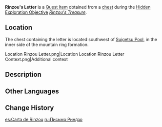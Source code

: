{{Item Infobox
|id           = 100899
|image        = Book Letter.png
|type         = Quest Items
|description  = A letter written by the legendary pirate [[Rinzou]]. The paper is all crumpled up. It must have been wet at some point.
|source1      = Obtained during [[Rinzou's Treasure]]
}}
'''Rinzou's Letter''' is a [[Quest Item]] obtained from a [[chest]] during the [[Hidden Exploration Objective]] ''[[Rinzou's Treasure]]''.

==Location==
The chest containing the letter is located southwest of [[Suigetsu Pool]], in the inner side of the mountain ring formation.
<gallery>
Location Rinzou Letter.png|Location
Location Rinzou Letter Context.png|Additional context
</gallery>

==Description==
{{Not a Typo|Yarr harr, you bilge-rats!<br>
Forgotten all about yer old captain after not seein' him fer so long?<br>
Heartless rats, the lot of ya!<br>
Sorry, but ol' Rinzou, yours truly, has decided to retire!<br>
Well then, you rats. Whether you want out, or you wanna set up yer own crew, don't forget this old sea dog's words!<br>
Might be a few too many of 'em, and I might've had a few too many drinks, but don't you dare think that I'm naggy or addled none!

Right, ah, where was I... Ah yes. Let's begin with a wee brat.<br>
Now then! That brat wasn't yet more scars than flesh, and his belly weren't yet filled with wine from all seven nations.<br>
At that time, the call of the great sea and its perils, the instability and rules of life... None o' this had anything to do with the lad.
All 'e had was boundless innocence, and he was truly happy with that... or maybe he was just falsely happy.

Later, an old man would come drifting in with the tide. Sprawled out on the shallows 'e was, not movin' a muscle.<br>
The pale old geezer was all tangled up with seagrass, and seaweed as all stuck in his hair. Looked like an old corpse he did! Or maybe like a king...

"The depths of the sea... The depths of the sea..." said he...<br>
...And he never spoke again.<br>
The sunset shone on his drenched face, and there I thought, ah, this here fellow must be an outlander king.

What was there in the ocean depths? What had the furthest edge of the sea promised? Ah, who knew? Perhaps it was all a load of rubbish.<br>
Then, them grownups would say that we shouldn't stare at the ocean in midsummer for too long, or else we might get dizzy, and we might even die for a short time.<br>
Ah, but what use would these sayings have on a simple kid, eh?

So that kid put together a wooden raft of his very own and put out to sea.<br>
The ocean depths, the distant seas, ah, they were not like the peaceful, never-changing sandy beaches.<br>
The small wooden raft was shattered by the raging waves, and as the young lad was tossed this way and that by them, he found the thing that he loved...

...And so he became a pirate.<br>
I'm sure you've heard me brag enough about the things that came after. No point talking about them here.<br>
In conclusion... In conclusion, even today, and perhaps even the day after the tomorrow, the thing that will always consume me is...<br>
... The dream of surpassing [[Ako Domeki]], setting up a free nation
for pirates. It remains so far out of reach, and I'm about to give it up, too!<br>
A shame. What a shame... Well, but at the same time, there's nothing worth being sad about!<br>
I mean, that wee lad I was has seen too many storms, fought too many people and sea beasts. He's escaped the authorities and Doushin countless times...<br>
He's gained so much, and lost so much.<br>
When that brat finally sailed to the furthest edge of the ocean, only then did he realize that he was wee no more.<br>
So he decided to return. Back to where it all began. That cave in Watatsumi Island.<br>
All the booty he'd gathered over the years: cut gems by human hands, [[Mora]] from an [[Archon]]'s body... Now then, you little rats, yer old captain has put them all in that cave for you.

Even [[Rinzou's Signet|that thing]] that belonged only to him &mdash; his sole, true treasure in all the world.<br>
Now, if you think you've got the guts, go searching for it!<br>
If the thing I treasured most is not what you imagine, you might be disappointed.<br>
But you know what?<br>
I don't care. Not at all!

I mean, it's treasure unique to me, after all! Hahahaha!}}

==Other Languages==
{{Other Languages
|default_hidden = 1
|en      = Rinzou's Letter
|zhs     = 林藏的信
|zhs_rm  = Líncáng de Xìn
|zht     = 林藏的信
|zht_rm  = Líncáng de Xìn
|ja      = 林蔵の手紙
|ja_rm   = Rinzou no Tegami
|ko      = 린조의 편지
|ko_rm   = Rinjo-ui Pyeonji
|es      = Carta de Rinzou
|fr      = Lettre de Rinzou
|ru      = Письмо Риндзо
|th      = จดหมายของ Rinzou
|th_rm   = Chotmai khong Rinzou
|vi      = Thư Của Rinzou
|de      = Rinzous Brief
|id      = Surat Rinzou
|pt      = Carta de Rinzou
|tr      = Rinzou'nun Mektubu
|it      = Lettera di Rinzou
}}

==Change History==
{{Change History|2.1}}

[[es:Carta de Rinzou]]
[[ru:Письмо Риндзо]]